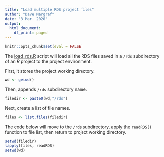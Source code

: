 ```yaml
---
title: "Load multiple RDS project files"
author: "Dave Margraf"
date: "3 Mar. 2020"
output:
  html_document:
    df_print: paged
---
```


```r
knitr::opts_chunk$set(eval = FALSE)
```

The [load_rds.R](https://github.com/davemargraf/load_file_scripts/blob/master/load_rds.R) script will load all the RDS files saved in a `/rds` subdirectory of an *R* project to the project environment.


First, it stores the project working directory.
```r
wd <- getwd()
```

Then, appends `/rds` subdirectory name. 
```r
filedir <- paste0(wd,"/rds")
```

Next, create a list of file names.
```r
files <- list.files(filedir)
```

The code below will move to the `/rds` subdirectory, apply the `readRDS()` function to file list, then return to project working directory.

```r
setwd(filedir)
lapply(files, readRDS)
setwd(wd)
```

<!-- Alternatively, we can read the rds files from the project directory with this method -->